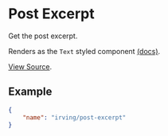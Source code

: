 <Meta title="WordPress Components|Post Excerpt" />

# Post Excerpt
Get the post excerpt.

Renders as the `Text` styled component [(docs)](?path=/docs/styled-components-text--plain-text-example).

[View Source](https://github.com/alleyinteractive/wp-irving/tree/master/inc/components/components/post-excerpt).

## Example
```json
{
	"name": "irving/post-excerpt"
}
```

